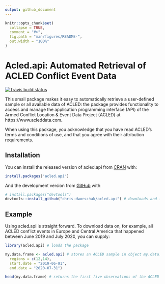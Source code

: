 ```yaml
---
output: github_document
---
```


<!-- README.md is generated from README.Rmd. Please edit that file -->

```r
knitr::opts_chunk$set(
  collapse = TRUE,
  comment = "#>",
  fig.path = "man/figures/README-",
  out.width = "100%"
)
```



# Acled.api: Automated Retrieval of ACLED Conflict Event Data

<!-- badges: start -->
[![Travis build status](https://travis-ci.com/chris-dworschak/acled.api.svg?branch=master)](https://travis-ci.com/chris-dworschak/acled.api)
<!-- badges: end -->

This small package makes it easy to automatically retrieve a user-defined sample or all available data of ACLED: the package provides functionality to access and manage the application programming interface (API) of the Armed Conflict Location & Event Data Project (ACLED) at https://www.acleddata.com. 

When using this package, you acknowledge that you have read ACLED's terms and conditions of use, and that you agree with their attribution requirements.




## Installation

You can install the released version of acled.api from [CRAN](https://CRAN.R-project.org) with: 

``` r
install.packages("acled.api")
```

And the development version from [GitHub](https://github.com/) with:

``` r
# install.packages("devtools")
devtools::install_github("chris-dworschak/acled.api") # downloads and installs the package
```


## Example

Using acled.api is straight forward. To download data on, for example, all ACLED conflict events in Europe and Central America that happened between June 2019 and July 2020, you can supply:


```r
library(acled.api) # loads the package

my.data.frame <- acled.api( # stores an ACLED sample in object my.data.frame
  regions = c(12,14), 
  start.date = "2019-06-01", 
  end.date = "2020-07-31")

head(my.data.frame) # returns the first five observations of the ACLED sample
```
